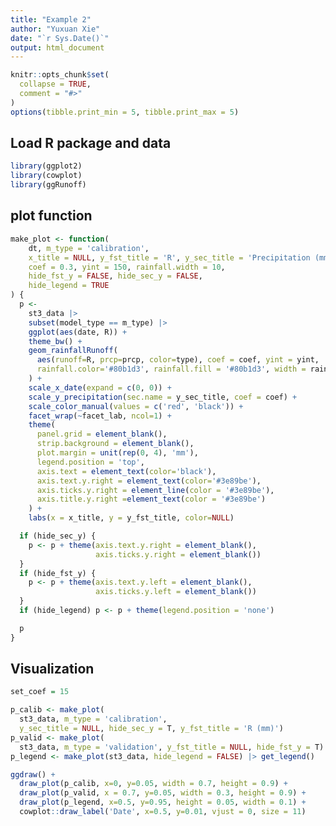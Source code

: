 ```yaml
---
title: "Example 2"
author: "Yuxuan Xie"
date: "`r Sys.Date()`"
output: html_document
---
```


```r
knitr::opts_chunk$set(
  collapse = TRUE,
  comment = "#>"
)
options(tibble.print_min = 5, tibble.print_max = 5)
```

## Load R package and data

```r
library(ggplot2)
library(cowplot)
library(ggRunoff)
```

## plot function

```r
make_plot <- function(
    dt, m_type = 'calibration',
    x_title = NULL, y_fst_title = 'R', y_sec_title = 'Precipitation (mm)',
    coef = 0.3, yint = 150, rainfall.width = 10,
    hide_fst_y = FALSE, hide_sec_y = FALSE,
    hide_legend = TRUE
) {
  p <-
    st3_data |> 
    subset(model_type == m_type) |>
    ggplot(aes(date, R)) +
    theme_bw() +
    geom_rainfallRunoff(
      aes(runoff=R, prcp=prcp, color=type), coef = coef, yint = yint,
      rainfall.color='#80b1d3', rainfall.fill = '#80b1d3', width = rainfall.width
    ) +
    scale_x_date(expand = c(0, 0)) +
    scale_y_precipitation(sec.name = y_sec_title, coef = coef) +
    scale_color_manual(values = c('red', 'black')) +
    facet_wrap(~facet_lab, ncol=1) +
    theme(
      panel.grid = element_blank(),
      strip.background = element_blank(),
      plot.margin = unit(rep(0, 4), 'mm'),
      legend.position = 'top',
      axis.text = element_text(color='black'),
      axis.text.y.right = element_text(color='#3e89be'),
      axis.ticks.y.right = element_line(color = '#3e89be'),
      axis.title.y.right =element_text(color = '#3e89be')
    ) +
    labs(x = x_title, y = y_fst_title, color=NULL)

  if (hide_sec_y) {
    p <- p + theme(axis.text.y.right = element_blank(),
                   axis.ticks.y.right = element_blank())
  }
  if (hide_fst_y) {
    p <- p + theme(axis.text.y.left = element_blank(),
                   axis.ticks.y.left = element_blank())
  }
  if (hide_legend) p <- p + theme(legend.position = 'none')

  p
}
```

## Visualization

```r
set_coef = 15

p_calib <- make_plot(
  st3_data, m_type = 'calibration',
  y_sec_title = NULL, hide_sec_y = T, y_fst_title = 'R (mm)')
p_valid <- make_plot(
  st3_data, m_type = 'validation', y_fst_title = NULL, hide_fst_y = T)
p_legend <- make_plot(st3_data, hide_legend = FALSE) |> get_legend()

ggdraw() +
  draw_plot(p_calib, x=0, y=0.05, width = 0.7, height = 0.9) +
  draw_plot(p_valid, x = 0.7, y=0.05, width = 0.3, height = 0.9) +
  draw_plot(p_legend, x=0.5, y=0.95, height = 0.05, width = 0.1) +
  cowplot::draw_label('Date', x=0.5, y=0.01, vjust = 0, size = 11)
```
